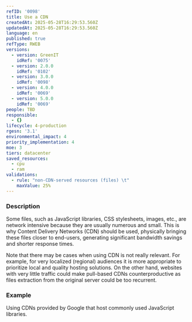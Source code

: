 ```yaml
---
refID: '0098'
title: Use a CDN
createdAt: 2025-05-28T16:29:53.560Z
updatedAt: 2025-05-28T16:29:53.560Z
language: en
published: true
refType: RWEB
versions:
  - version: GreenIT
    idRef: '0075'
  - version: 2.0.0
    idRef: '0102'
  - version: 3.0.0
    idRef: '0098'
  - version: 4.0.0
    idRef: '0069'
  - version: 5.0.0
    idRef: '0069'
people: TBD
responsible:
  - {}
lifecycle: 4-production
rgesn: '3.1'
environmental_impact: 4
priority_implementation: 4
moe: 3
tiers: datacenter
saved_resources:
  - cpu
  - ram
validations:
  - rule: "non-CDN-served resources (files) \t"
    maxValue: 25%
---
```


### Description

Some files, such as JavaScript libraries, CSS stylesheets, images, etc., are network intensive because they are usually numerous and small. This is why Content Delivery Networks (CDN) should be used, physically bringing these files closer to end-users, generating significant bandwidth savings and shorter response times.

Note that there may be cases when using CDN is not really relevant. For example, for very localized (regional) audiences it is more appropriate to prioritize local and quality hosting solutions. On the other hand, websites with very little traffic could make pull-based CDNs counterproductive as files extraction from the original server could be too recurrent.

### Example

Using CDNs provided by Google that host commonly used JavaScript libraries.
